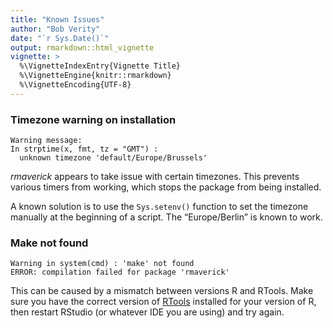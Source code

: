 ```yaml
---
title: "Known Issues"
author: "Bob Verity"
date: "`r Sys.Date()`"
output: rmarkdown::html_vignette
vignette: >
  %\VignetteIndexEntry{Vignette Title}
  %\VignetteEngine{knitr::rmarkdown}
  %\VignetteEncoding{UTF-8}
---
```


### Timezone warning on installation

```
Warning message:
In strptime(x, fmt, tz = "GMT") :
  unknown timezone 'default/Europe/Brussels'
```

*rmaverick* appears to take issue with certain timezones. This prevents various timers from working, which stops the package from being installed.

A known solution is to use the `Sys.setenv()` function to set the timezone manually at the beginning of a script. The "Europe/Berlin" is known to work.


### Make not found

```
Warning in system(cmd) : 'make' not found
ERROR: compilation failed for package 'rmaverick'
```

This can be caused by a mismatch between versions R and RTools. Make sure you have the correct version of [RTools](https://cran.r-project.org/bin/windows/Rtools/) installed for your version of R, then restart RStudio (or whatever IDE you are using) and try again.

